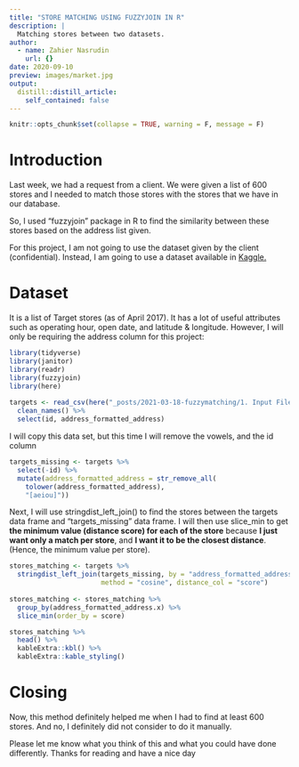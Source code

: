 ```yaml
---
title: "STORE MATCHING USING FUZZYJOIN IN R"
description: |
  Matching stores between two datasets.
author:
  - name: Zahier Nasrudin
    url: {}
date: 2020-09-10
preview: images/market.jpg
output:
  distill::distill_article:
    self_contained: false
---
```



```r
knitr::opts_chunk$set(collapse = TRUE, warning = F, message = F)
```

# Introduction

Last week, we had a request from a client. We were given a list of 600 stores and I needed to match those stores with the stores that we have in our database.

So, I used "fuzzyjoin" package in R to find the similarity between these stores based on the address list given.

For this project, I am not going to use the dataset given by the client (confidential). Instead, I am going to use a dataset available in [Kaggle.](https://www.kaggle.com/ben1989/target-store-dataset)

# Dataset

It is a list of Target stores (as of April 2017). It has a lot of useful attributes such as operating hour, open date, and latitude & longitude. However, I will only be requiring the address column for this project:

```r

library(tidyverse)
library(janitor)
library(readr)
library(fuzzyjoin)
library(here)
 
targets <- read_csv(here("_posts/2021-03-18-fuzzymatching/1. Input Files/targets.csv")) %>%
  clean_names() %>%
  select(id, address_formatted_address)
```

I will copy this data set, but this time I will remove the vowels, and the id column

```r
targets_missing <- targets %>%
  select(-id) %>%
  mutate(address_formatted_address = str_remove_all(
    tolower(address_formatted_address), 
    "[aeiou]"))

```

Next, I will use stringdist\_left\_join() to find the stores between the targets data frame and "targets\_missing" data frame. I will then use slice\_min to get **the minimum value (distance score) for each of the store** because **I just want only a match per store**, and **I want it to be the closest distance**. (Hence, the minimum value per store).

```r
stores_matching <- targets %>%
  stringdist_left_join(targets_missing, by = "address_formatted_address",
                       method = "cosine", distance_col = "score")
 
stores_matching <- stores_matching %>%
  group_by(address_formatted_address.x) %>%
  slice_min(order_by = score)

```

```r
stores_matching %>%
  head() %>%
  kableExtra::kbl() %>%
  kableExtra::kable_styling()
```

# Closing

Now, this method definitely helped me when I had to find at least 600 stores. And no, I definitely did not consider to do it manually.

Please let me know what you think of this and what you could have done differently. Thanks for reading and have a nice day


